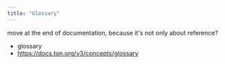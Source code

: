 ```yaml
---
title: "Glossary"
---
```


move at the end of documentation, because it's not only about reference?

- glossary
- https://docs.ton.org/v3/concepts/glossary
